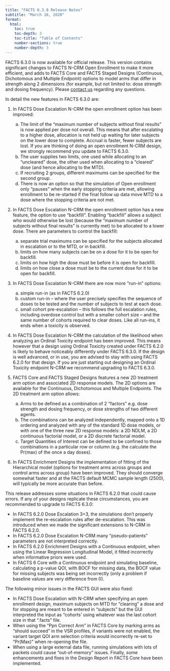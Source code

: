 ```yaml
---
title: "FACTS 6.3.0 Release Notes"
subtitle: "March 16, 2020"
format: 
  html:
    toc: true
    toc-depth: 3
    toc-title: "Table of Contents"
    number-sections: true
    number-depth: 3
---
```


FACTS 6.3.0 is now available for official release. This version contains significant changes to FACTS N-CRM Open Enrollment to make it more efficient, and adds to FACTS Core and FACTS Staged Designs (Continuous, Dichotomous and Multiple Endpoint) options to model arms that differ in strength along 2 dimensions (for example, but not limited to: dose strength and dosing frequency). Please [contact us](../../../contact/index.qmd) regarding any questions.

In detail the new features in FACTS 6.3.0 are:

1)  In FACTS Dose Escalation N-CRM the open enrollment option has been improved:

    a)  The limit of the “maximum number of subjects without final results” is now applied per dose not overall. This means that after escalating to a higher dose, allocation is not held up waiting for later subjects on the lower dose to complete. Accrual is faster, fewer subjects are lost. If you are thinking of doing an open enrollment N-CRM design, we strongly recommend you update to FACTS 6.3.0.
    b)  The user supplies two limits, one used while allocating to an “uncleared” dose, the other used when allocating to a “cleared” dose (and hence allocating to the MTD).
    c)  If recruiting 2 groups, different maximums can be specified for the second group.
    d)  There is now an option so that the simulation of Open enrollment only “pauses” when the early stopping criteria are met, allowing enrollment to be re-started if the final follow up data move MTD to a dose where the stopping criteria are not met.

2)  In FACTS Dose Escalation N-CRM the open enrollment option has a new feature, the option to use “backfill”. Enabling “backfill” allows a subject who would otherwise be lost (because the “maximum number of subjects without final results” is currently met) to be allocated to a lower dose. There are parameters to control the backfill:

    a)  separate trial maximums can be specified for the subjects allocated in escalation or to the MTD, or in backfill.
    b)  limits on how many subjects can be on a dose for it to be open for backfill.
    c)  limits on how high the dose must be before it is open for backfill.
    d)  limits on how close a dose must be to the current dose for it to be open for backfill.

3)  In FACTS Dose Escalation N-CRM there are now more “run-in” options:

    a)  simple run-in (as in FACTS 6.2.0)
    b)  custom run-in – where the user precisely specifies the sequence of doses to be tested and the number of subjects to test at each dose.
    c)  small cohort pre-escalation – this follows the full escalation rules, including overdose control but with a smaller cohort size – and the same number of cohorts required to clear doses. Like all run-ins, it ends when a toxicity is observed.

4)  In FACTS Dose Escalation N-CRM the calculation of the likelihood when analyzing an Ordinal Toxicity endpoint has been improved. This means however that a design using Ordinal Toxicity created under FACTS 6.2.0 is likely to behave noticeably differently under FACTS 6.3.0. If the design is well advanced, or in use, you are advised to stay with using FACTS 6.2.0 for that design. If you are just starting out designing an Ordinal Toxicity endpoint N-CRM we recommend upgrading to FACTS 6.3.0.

5)  FACTS Core and FACTS Staged Designs features a new 2D treatment arm option and associated 2D response models. The 2D options are available for the Continuous, Dichotomous and Multiple Endpoints. The 2D treatment arm option allows:

    a)  Arms to be defined as a combination of 2 “factors” e.g. dose strength and dosing frequency, or dose strengths of two different agents.
    b)  The combinations can be analyzed independently, mapped onto a 1D ordering and analyzed with any of the standard 1D dose models, or with one of the three new 2D response models: a 2D NDLM, a 2D continuous factorial model, or a 2D discrete factorial model.
    c)  Target Quantities of Interest can be defined to be confined to those combinations in a particular row or column (e.g. the calculate the Pr(max) of the once a day doses).

6)  In FACTS Enrichment Designs the implementation of fitting of the Hierarchical model (options for treatment arms across groups and control arms across group) have been improved. They should converge somewhat faster and at the FACTS default MCMC sample length (2500), will typically be more accurate than before.

This release addresses some situations in FACTS 6.2.0 that could cause errors. If any of your designs replicate these circumstances, you are recommended to upgrade to FACTS 6.3.0:

-   In FACTS 6.2.0 Dose Escalation 3+3, the simulations don’t properly implement the re-escalation rules after de-escalation. This was introduced when we made the significant extensions to N-CRM in FACTS 6.2.0.
-   In FACTS 6.2.0 Dose Escalation N-CRM many “pseudo-patients” parameters are not interpreted correctly.
-   In FACTS 6.2.0 Enrichment Designs with a Continuous endpoint, when using the Linear Regression Longitudinal Model, it fitted incorrectly when informative priors were used.
-   In FACTS 6 Core with a Continuous endpoint and simulating baseline, calculating a p-value QOI, with BOCF for missing data, the BOCF value for missing subjects was being set incorrectly (only a problem if baseline values are very difference from 0).

The following minor issues in the FACTS GUI were also fixed:

-   In FACTS Dose Escalation with N-CRM when specifying an open enrollment design, maximum subjects on MTD for “clearing” a dose and for stopping are meant to be entered in “subjects” but the GUI interpreted the input as “cohorts’ using whatever was the last cohort size in that “.facts” file.
-   When using the “Ppn Correct Arm” in FACTS Core by marking arms as “should succeed” in the VSR profiles, if variants were not enabled, the variant target QOI arm selection criteria would incorrectly re-set to “Pr(Max)” when re-opening the file.
-   When using a large external data file, running simulations with lots of packets could cause “out-of-memory” issues. Finally, some enhancements and fixes in the Design Report in FACTS Core have been implemented.
